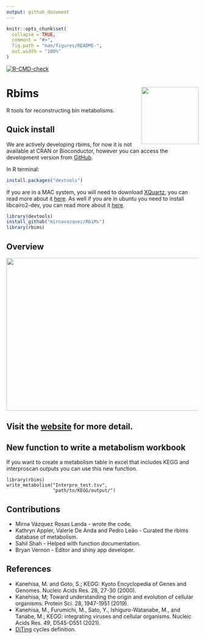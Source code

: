 ```yaml
---
output: github_document
---
```



<!-- README.md is generated from README.Rmd. Please edit that file -->

```r
knitr::opts_chunk$set(
  collapse = TRUE,
  comment = "#>",
  fig.path = "man/figures/README-",
  out.width = "100%"
)
```

  <!-- badges: start -->
  [![R-CMD-check](https://github.com/mirnavazquez/RbiMs/workflows/R-CMD-check/badge.svg)](https://github.com/mirnavazquez/RbiMs/actions)
  <!-- badges: end -->

# **Rbims**  <img src="man/figures/Logo-rRbiMs.png"  width="150" height="150" align="right" />

<!-- badges: start -->
<!-- badges: end -->

R tools for reconstructing bin metabolisms.

## Quick install

We are actively developing rbims, for now it is not available at CRAN or Bioconductor, however you can access the development version from [GitHub](https://github.com/mirnavazquez/RbiMs).

In R terminal:

``` r
install.packages("devtools")
```

If you are in a MAC system, you will need to download [XQuartz](https://www.xquartz.org/), you can read more about it [here](https://stackoverflow.com/questions/38952427/include-cairo-r-on-a-mac). As well if you are in ubuntu you need to install libcairo2-dev, you can read more about it [here](https://stackoverflow.com/questions/51940792/r-cairo-package-installation-failed-in-ubuntu-18-04).

``` r
library(devtools)
install_github("mirnavazquez/RbiMs")
library(rbims)
```

## Overview

<img src="man/figures/rRbiMs-3.png"  width="900" height="400" align="center" />

## Visit the [website](https://mirnavazquez.github.io/RbiMs/) for more detail. 

## New function to write a metabolism workbook

If you want to create a metabolism table in excel that includes KEGG and interproscan outputs you can use this new function.

```
library(rbims)
write_metabolism("Interpro_test.tsv", 
                 "path/to/KEGG/output/")
```


## Contributions

- Mirna Vázquez Rosas Landa - wrote the code. 
- Kathryn Appler, Valerie De Anda and Pedro Leão  - Curated the rbims database of metabolism. 
- Sahil Shah - Helped with function documentation.
- Bryan Vernon - Editor and shiny app developer.


##  References

* Kanehisa, M. and Goto, S.; KEGG: Kyoto Encyclopedia of Genes and Genomes. Nucleic Acids Res. 28, 27-30 (2000).
* Kanehisa, M; Toward understanding the origin and evolution of cellular organisms. Protein Sci. 28, 1947-1951 (2019).
* Kanehisa, M., Furumichi, M., Sato, Y., Ishiguro-Watanabe, M., and Tanabe, M.; KEGG: integrating viruses and cellular organisms. Nucleic Acids Res. 49, D545-D551 (2021).
* [DiTing](https://github.com/xuechunxu/DiTing) cycles definition.


